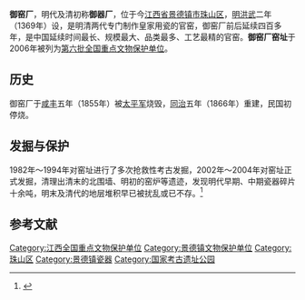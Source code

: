 {{coord|29|17|49|N|117|12|07|E|display=title|scale:10000}}
{{文物保护单位
| 级别 = 全国
| 名称 = 御窑厂窑址
| 图片 = 御窑厂（2012年摄）--CNJX-798-002.jpg
| 所在 = [[江西省|江西省]][[景德镇市|景德镇市]]
| 分类 = 古遗址
| 时代 = [[明朝|明]]至[[清朝|清]]
| 编号 = [[第六批全国重点文物保护单位|第六批]]第103项
| 登录 = 2006年5月25日
}}

'''御窑厂'''，明代及清初称'''御器厂'''，位于今[[江西省|江西省]][[景德镇市|景德镇市]][[珠山区|珠山区]]，[[明朝|明]][[洪武|洪武]]二年（1369年）设，是明清两代专门制作皇家用瓷的官窑，御窑厂前后延续四百多年，是中国延续时间最长、规模最大、品类最多、工艺最精的官窑。'''御窑厂窑址'''于2006年被列为[[第六批全国重点文物保护单位|第六批全国重点文物保护单位]]。

== 历史 ==
御窑厂于[[咸丰|咸丰]]五年（1855年）被[[太平军|太平军]]烧毁，[[同治|同治]]五年（1866年）重建，民国初停烧。

== 发掘与保护 ==
1982年～1994年对窑址进行了多次抢救性考古发掘，2002年～2004年对窑址正式发掘，清理出清末的北围墙、明初的窑炉等遗迹，发现明代早期、中期瓷器碎片十余吨，明末及清代的地层堆积早已被扰乱或已不存。<ref>{{Cite book |author=国家文物局 编 |title=全国重点文物保护单位（第六批）·第Ⅴ卷 |publisher=文物出版社 |year=2008 |isbn=978-7-5010-2446-9 |pages=445 }}</ref>

==参考文献==
{{reflist}}

{{中国古代瓷窑}}
{{江西全国重点文物保护单位}}
{{中华人民共和国国家考古遗址公园}}

{{DEFAULTSORT:yu}}
[[Category:江西全国重点文物保护单位|Category:江西全国重点文物保护单位]]
[[Category:景德镇文物保护单位|Category:景德镇文物保护单位]]
[[Category:珠山区|Category:珠山区]]
[[Category:景德镇瓷器|Category:景德镇瓷器]]
[[Category:国家考古遗址公园|Category:国家考古遗址公园]]